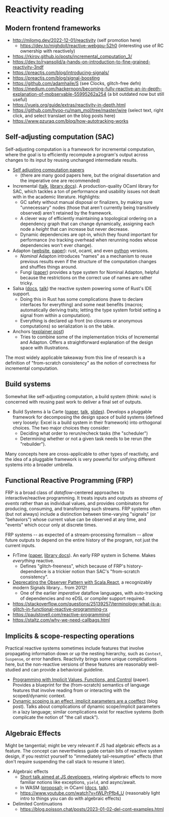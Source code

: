 # Reactivity reading

## Modern frontend frameworks

- http://milomg.dev/2022-12-01/reactivity (self promotion here)
  - https://dev.to/mighdoll/reactive-webgpu-52h0 (interesting use of RC ownership with reactively)
- https://rkirov.github.io/posts/incremental_computation_3/
- https://dev.to/ryansolid/a-hands-on-introduction-to-fine-grained-reactivity-3ndf
- https://preactjs.com/blog/introducing-signals/
- https://preactjs.com/blog/signal-boosting
- https://github.com/adamhaile/S (see Clocks, glitch-free defn)
- https://medium.com/hackernoon/becoming-fully-reactive-an-in-depth-explanation-of-mobservable-55995262a254 (a bit outdated now but still useful)
- https://vuejs.org/guide/extras/reactivity-in-depth.html
- https://github.com/hyoo-ru/mam_mol/tree/master/wire (select text, right click, and select translaet on the blog posts here)
- https://www.pzuraq.com/blog/how-autotracking-works

## Self-adjusting computation (SAC)

Self-adjusting computation is a framework for incremental computation, where the goal is to efficiently recompute a program's output across changes to its input by reusing unchanged intermediate results.

- [Self adjusting computation papers](https://www.umut-acar.org/self-adjusting-computation)
  - (there are many good papers here, but the original dissertation and the imperative one are recommended)
- Incremental ([talk](https://www.janestreet.com/tech-talks/seven-implementations-of-incremental/), [library docs](https://opensource.janestreet.com/incremental/)). A production-quality OCaml library for SAC, which tackles a ton of performance and usability issues not dealt with in the academic literature. Highlights:
  - GC safety without manual disposal or finalizers, by making sure "unnecessary" nodes (those that aren't currently being transitively observed) aren't retained by the framework.
  - A clever way of efficiently maintaining a topological ordering on a dependency graph that can change dynamically, assigning each node a _height_ that can increase but never decrease.
  - Dynamic dependencies are opt-in, which they found important for performance (no tracking overhead when rerunning nodes whose dependencies won't ever change).
- Adapton ([website](http://adapton.org/), [paper](https://arxiv.org/abs/1503.07792)): rust, ocaml, and even [python](https://bitbucket.org/khooyp/adapton.python/src/main/) versions.
  - _Nominal_ Adapton introduces "names" as a mechanism to reuse previous results even if the structure of the computation changes and shuffles things around.
  - Fungi ([paper](https://arxiv.org/abs/1808.07826)) provides a type system for Nominal Adapton, helpful because the restrictions on the correct use of names are rather tricky.
- Salsa ([docs](https://salsa-rs.github.io/salsa/overview.html), [talk](https://www.youtube.com/watch?v=i_IhACacPRY)) the reactive system powering some of Rust's IDE support.
  - Doing this in Rust has some complications (have to declare interfaces for everything) and some neat benefits (macros; automatically deriving traits; letting the type system forbid setting a signal from within a computation).
  - Everything is declared up front (no closures or anonymous computations) so serialization is on the table.
- Anchors ([explainer post](https://lord.io/spreadsheets/))
  - Tries to combine some of the implementation tricks of Incremental and Adapton. Offers a straightforward explanation of the design space with illustrations.

The most widely applicable takeaway from this line of research is a definition of "from-scratch consistency" as the notion of correctness for incremental computation.

## Build systems

Somewhat like self-adjusting computation, a build system (think: `make`) is concerned with reusing past work to deliver a final set of outputs.

- Build Systems à la Carte ([paper](https://ndmitchell.com/downloads/paper-build_systems_a_la_carte_theory_and_practice-21_apr_2020.pdf), [talk](https://www.youtube.com/watch?v=at-dqYqg3kY), [slides](https://ndmitchell.com/downloads/slides-distributed_build_systems-18_may_2018.pdf)). Develops a pluggable framework for decomposing the design space of build systems (defined very loosely: Excel is a build system in their framework) into orthogonal choices. The two major choices they consider:
  - Deciding what order to rerun/recheck tasks (the "scheduler")
  - Determining whether or not a given task needs to be rerun (the "rebuilder").

Many concepts here are cross-applicable to other types of reactivity, and the idea of a pluggable framework is very powerful for unifying different systems into a broader umbrella.

## Functional Reactive Programming (FRP)

FRP is a broad class of _dataflow_-centered approaches to interactive/reactive programming. It treats inputs and outputs as _streams of events_ rather than as individual values, and provides combinators for producing, consuming, and transforming such streams. FRP systems often (but not always) include a distinction between time-varying "signals" (or "behaviors") whose current value can be observed at any time, and "events" which occur only at discrete times.

FRP systems -- as expected of a stream-processing formalism -- allow future outputs to depend on the entire history of the program, not just the current inputs.

- FrTime ([paper](https://cs.brown.edu/~sk/Publications/Papers/Published/ck-frtime/paper.pdf), [library docs](https://docs.racket-lang.org/frtime/)). An early FRP system in Scheme. Makes _everything_ reactive.
  - Defines "glitch-freeness", which because of FRP's history-dependence is a trickier notion than SAC's "from-scratch consistency".
- [Deprecating the Observer Pattern with Scala.React](http://infoscience.epfl.ch/record/176887/files/DeprecatingObservers2012.pdf), a recognizably modern Signals library... from 2012!
  - One of the earlier _imperative_ dataflow languages, with auto-tracking of dependencies and no eDSL or compiler support required.
- https://stackoverflow.com/questions/25139257/terminology-what-is-a-glitch-in-functional-reactive-programming-rx
- https://paulstovell.com/reactive-programming/
- https://staltz.com/why-we-need-callbags.html

## Implicits & scope-respecting operations

Practical reactive systems sometimes include features that involve propagating information down or up the nesting hierarchy, such as `Context`, `Suspense`, or error handlers. Reactivity brings some unique complications here, but the non-reactive versions of these features are reasonably well-studied and can provide a behavioral guideline.

- [Programming with Implicit Values, Functions, and Control](https://www.microsoft.com/en-us/research/publication/programming-with-implicit-values-functions-and-control-or-implicit-functions-dynamic-binding-with-lexical-scoping/) (paper). Provides a blueprint for the (from-scratch) semantics of language features that involve reading from or interacting with the scoped/dynamic context.
- [Dynamic scoping is an effect, implicit parameters are a coeffect](http://blog.ezyang.com/2020/08/dynamic-scoping-is-an-effect-implicit-parameters-are-a-coeffect/) (blog post). Talks about complications of dynamic scope/implicit parameters in a lazy language; similar complications exist for reactive systems (both complicate the notion of "the call stack").

## Algebraic Effects

Might be tangential; might be very relevant if JS had algebraic effects as a feature. The concept can nevertheless guide certain bits of reactive system design, if you restrict yourself to "immediately tail-resumptive" effects (that don't require suspending the call stack to resume it later).

- Algebraic effects
  - [Short talk aimed at JS developers](https://www.youtube.com/watch?v=hrBq8R_kxI0), relating algebraic effects to more familiar notions like exceptions, `yield`, and async/await.
  - In WASM ([proposal](https://wasmfx.dev/)); in OCaml ([docs](https://v2.ocaml.org/releases/5.0/manual/effects.html), [talk](https://www.janestreet.com/tech-talks/effective-programming/)).
  - https://www.youtube.com/watch?v=tWLPrPfb4_U (reasonably light intro to things you can do with algebraic effects)
- Delimited Continuations
  - https://blog.poisson.chat/posts/2023-01-02-del-cont-examples.html
